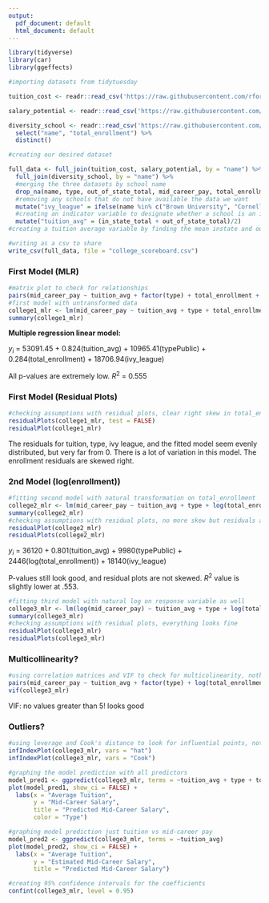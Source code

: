 ```yaml
---
output:
  pdf_document: default
  html_document: default
---
```

```r
library(tidyverse)
library(car)
library(ggeffects)
```

```r
#importing datasets from tidytuesday

tuition_cost <- readr::read_csv('https://raw.githubusercontent.com/rfordatascience/tidytuesday/master/data/2020/2020-03-10/tuition_cost.csv')

salary_potential <- readr::read_csv('https://raw.githubusercontent.com/rfordatascience/tidytuesday/master/data/2020/2020-03-10/salary_potential.csv')

diversity_school <- readr::read_csv('https://raw.githubusercontent.com/rfordatascience/tidytuesday/master/data/2020/2020-03-10/diversity_school.csv') %>%
  select("name", "total_enrollment") %>%
  distinct()
```

```r
#creating our desired dataset

full_data <- full_join(tuition_cost, salary_potential, by = "name") %>%
  full_join(diversity_school, by = "name") %>%
  #merging the three datasets by school name
  drop_na(name, type, out_of_state_total, mid_career_pay, total_enrollment) %>%
  #removing any schools that do not have available the data we want
  mutate("ivy_league" = ifelse(name %in% c("Brown University", "Cornell University", "Dartmouth College", "Columbia University", "Yale University", "Harvard College", "University of Pennsylvania", "Princeton University"), "1", "0")) %>%
  #creating an indicator variable to designate whether a school is an ivy league or not
  mutate("tuition_avg" = (in_state_total + out_of_state_total)/2)
#creating a tuition average variable by finding the mean instate and out of state tuitions
```

```r
#writing as a csv to share
write_csv(full_data, file = "college_scoreboard.csv")
```


### First Model (MLR)

```r
#matrix plot to check for relationships
pairs(mid_career_pay ~ tuition_avg + factor(type) + total_enrollment + factor(ivy_league), data = full_data)
#first model with untransformed data
college1_mlr <- lm(mid_career_pay ~ tuition_avg + type + total_enrollment + ivy_league, data = full_data)
summary(college1_mlr)
```

**Multiple regression linear model:**

$y_{i}$ = 53091.45 + 0.824(tuition_avg) + 10965.41(typePublic) + 0.284(total_enrollment) + 18706.94(ivy_league)

All p-values are extremely low. $R^{2}$ = 0.555

### First Model (Residual Plots)

```r
#checking assumptions with residual plots, clear right skew in total_enrollment but other plots look ok 
residualPlots(college1_mlr, test = FALSE)
residualPlot(college1_mlr)
```

The residuals for tuition, type, ivy league, and the fitted model seem evenly distributed, but very far from 0. There is a lot of variation in this model. The enrollment residuals are skewed right.

### 2nd Model (log(enrollment))

```r
#fitting second model with natural transformation on total_enrollment
college2_mlr <- lm(mid_career_pay ~ tuition_avg + type + log(total_enrollment) + ivy_league, data = full_data)
summary(college2_mlr)
#checking assumptions with residual plots, no more skew but residuals are very large
residualPlot(college2_mlr)
residualPlots(college2_mlr)
```

$y_{i}$ = 36120 + 0.801(tuition_avg) + 9980(typePublic) + 2446(log(total_enrollment)) + 18140(ivy_league)

P-values still look good, and residual plots are not skewed. $R^{2}$ value is slightly lower at .553.

```r
#fitting third model with natural log on response variable as well
college3_mlr <- lm(log(mid_career_pay) ~ tuition_avg + type + log(total_enrollment) + ivy_league, data = full_data)
summary(college3_mlr)
#checking assumptions with residual plots, everything looks fine
residualPlot(college3_mlr)
residualPlots(college3_mlr)
```


### Multicollinearity?

```r
#using correlation matrices and VIF to check for multicolinearity, nothing concerning found
pairs(mid_career_pay ~ tuition_avg + factor(type) + log(total_enrollment) + factor(ivy_league), data = full_data)
vif(college3_mlr)
```

VIF: no values greater than 5! looks good

### Outliers?

```r
#using leverage and Cook's distance to look for influential points, nothing concerning found
infIndexPlot(college3_mlr, vars = "hat")
infIndexPlot(college3_mlr, vars = "Cook")
```

```r
#graphing the model prediction with all predictors
model_pred1 <- ggpredict(college3_mlr, terms = ~tuition_avg + type + total_enrollment)
plot(model_pred1, show_ci = FALSE) +
  labs(x = "Average Tuition",
       y = "Mid-Career Salary",
       title = "Predicted Mid-Career Salary",
       color = "Type")

#graphing model prediction just tuition vs mid-career pay
model_pred2 <- ggpredict(college3_mlr, terms = ~tuition_avg)
plot(model_pred2, show_ci = FALSE) +
  labs(x = "Average Tuition",
       y = "Estimated Mid-Career Salary",
       title = "Predicted Mid-Career Salary")

```
```r
#creating 95% confidence intervals for the coefficients  
confint(college3_mlr, level = 0.95)
```

